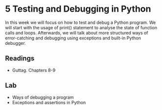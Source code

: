 # 5 Testing and Debugging in Python

In this week we will focus on how to test and debug a Python program. We will start with the usage of print() statement to analyse the state of function calls and loops. Afterwards, we will talk about more structured ways of error-catching and debugging using exceptions and built-in Python debugger.

## Readings

- Guttag. Chapters 8-9

## Lab

- Ways of debugging a program
- Exceptions and assertions in Python
